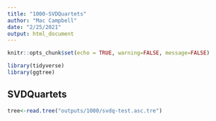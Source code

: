 ```yaml
---
title: "1000-SVDQuartets"
author: "Mac Campbell"
date: "2/25/2021"
output: html_document
---
```


```r
knitr::opts_chunk$set(echo = TRUE, warning=FALSE, message=FALSE)
```

```r
library(tidyverse)
library(ggtree)
```

## SVDQuartets

```r
tree<-read.tree("outputs/1000/svdq-test.asc.tre")
```

